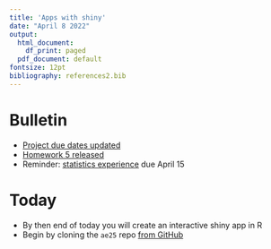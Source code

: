 ```yaml
---
title: 'Apps with shiny'
date: "April 8 2022"
output:
  html_document:
    df_print: paged
  pdf_document: default
fontsize: 12pt
bibliography: references2.bib
---
```


# Bulletin

- [Project due dates updated](https://sta199-sp22-003.netlify.app/)
- [Homework 5 released](https://sta199-sp22-003.netlify.app/hw/hw05.html)
- Reminder: [statistics experience](https://sta199-sp22-003.netlify.app/hw/stats-experience.html) due April 15


# Today

- By then end of today you will create an interactive shiny app in R
- Begin by cloning the `ae25` repo [from GitHub](https://github.com/sta199-s22)